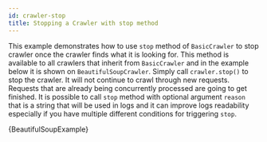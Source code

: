```yaml
---
id: crawler-stop
title: Stopping a Crawler with stop method
---
```




This example demonstrates how to use `stop` method of <ApiLink to="class/BasicCrawler">`BasicCrawler`</ApiLink> to stop crawler once the crawler finds what it is looking for. This method is available to all crawlers that inherit from <ApiLink to="class/BasicCrawler">`BasicCrawler`</ApiLink> and in the example below it is shown on <ApiLink to="class/BeautifulSoupCrawler">`BeautifulSoupCrawler`</ApiLink>. Simply call `crawler.stop()` to stop the crawler. It will not continue to crawl through new requests. Requests that are already being concurrently processed are going to get finished. It is possible to call `stop` method with optional argument `reason` that is a string that will be used in logs and it can improve logs readability especially if you have multiple different conditions for triggering `stop`.

<RunnableCodeBlock className="language-python" language="python">
    {BeautifulSoupExample}
</RunnableCodeBlock>
